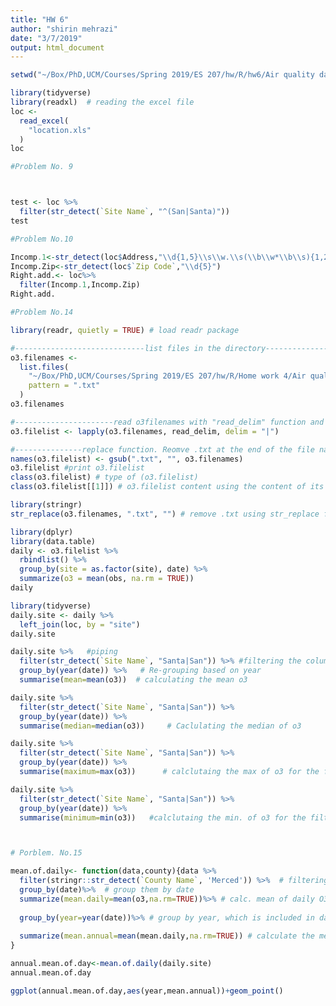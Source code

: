 ```yaml
---
title: "HW 6"
author: "shirin mehrazi"
date: "3/7/2019"
output: html_document
---
```


```r
setwd("~/Box/PhD,UCM/Courses/Spring 2019/ES 207/hw/R/hw6/Air quality data set") # set the working directory to data set files
```

```r
library(tidyverse)
library(readxl)  # reading the excel file
loc <-
  read_excel(
    "location.xls"
  )
loc

```

```r
#Problem No. 9



test <- loc %>%  
  filter(str_detect(`Site Name`, "^(San|Santa)"))
test

#Problem No.10

Incomp.1<-str_detect(loc$Address,"\\d{1,5}\\s\\w.\\s(\\b\\w*\\b\\s){1,2}\\w*\\.")
Incomp.Zip<-str_detect(loc$`Zip Code`,"\\d{5}")
Right.add.<- loc%>%
  filter(Incomp.1,Incomp.Zip)
Right.add.

#Problem No.14

library(readr, quietly = TRUE) # load readr package

#-----------------------------list files in the directory----------------------------
o3.filenames <-
  list.files(
    "~/Box/PhD,UCM/Courses/Spring 2019/ES 207/hw/R/Home work 4/Air quality data set",
    pattern = ".txt"
  )
o3.filenames

#----------------------read o3filenames with "read_delim" function and sepearate its elements with "|"---------
o3.filelist <- lapply(o3.filenames, read_delim, delim = "|")

#---------------replace function. Reomve .txt at the end of the file names---------------
names(o3.filelist) <- gsub(".txt", "", o3.filenames)
o3.filelist #print o3.filelist
class(o3.filelist) # type of (o3.filelist)
class(o3.filelist[[1]]) # o3.filelist content using the content of its first elements

library(stringr)
str_replace(o3.filenames, ".txt", "") # remove .txt using str_replace function

library(dplyr)
library(data.table)
daily <- o3.filelist %>%
  rbindlist() %>%
  group_by(site = as.factor(site), date) %>%
  summarize(o3 = mean(obs, na.rm = TRUE))
daily

library(tidyverse)
daily.site <- daily %>%
  left_join(loc, by = "site")
daily.site

daily.site %>%   #piping
  filter(str_detect(`Site Name`, "Santa|San")) %>% #filtering the column "site name" to just Santa and San
  group_by(year(date)) %>%   # Re-grouping based on year
  summarise(mean=mean(o3))  # calculating the mean o3

daily.site %>%
  filter(str_detect(`Site Name`, "Santa|San")) %>%    
  group_by(year(date)) %>%
  summarise(median=median(o3))     # Caclulating the median of o3

daily.site %>%
  filter(str_detect(`Site Name`, "Santa|San")) %>%
  group_by(year(date)) %>%
  summarise(maximum=max(o3))      # calclutaing the max of o3 for the filtered site names

daily.site %>%
  filter(str_detect(`Site Name`, "Santa|San")) %>%
  group_by(year(date)) %>%
  summarise(minimum=min(o3))   #calclutaing the min. of o3 for the filtered site names



# Porblem. No.15

mean.of.daily<- function(data,county){data %>%
  filter(stringr::str_detect(`County Name`, 'Merced')) %>%  # filtering the daily.site data set, the county name column to just Merced, to find out counties that has Merced in their name.
  group_by(date)%>%  # group them by date
  summarize(mean.daily=mean(o3,na.rm=TRUE))%>% # calc. mean of daily O3 observation
  
  group_by(year=year(date))%>% # group by year, which is included in date
  
  summarize(mean.annual=mean(mean.daily,na.rm=TRUE)) # calculate the mean of the previous data which named as mean.daily
}

annual.mean.of.day<-mean.of.daily(daily.site)
annual.mean.of.day

ggplot(annual.mean.of.day,aes(year,mean.annual))+geom_point()
  



```






